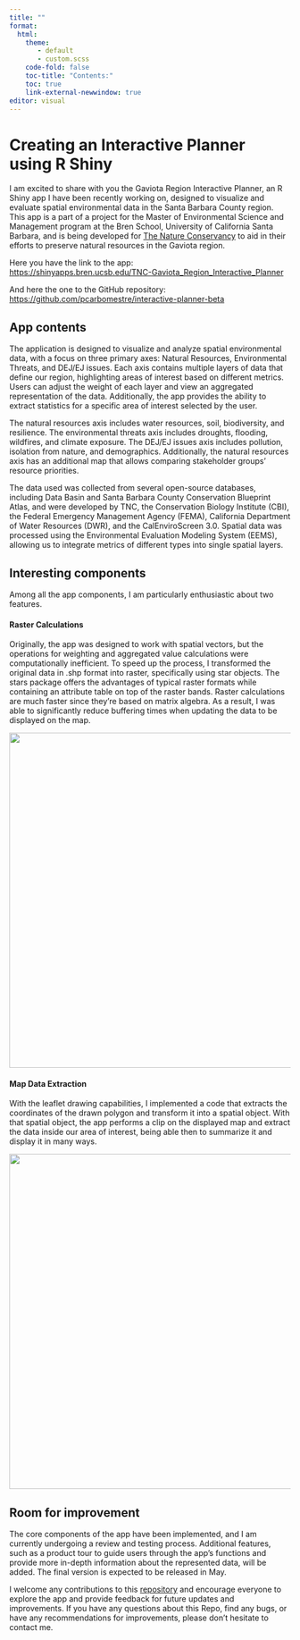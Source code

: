 ```yaml
---
title: ""
format:
  html:
    theme: 
       - default
       - custom.scss
    code-fold: false
    toc-title: "Contents:"
    toc: true
    link-external-newwindow: true
editor: visual
---
```


# Creating an Interactive Planner using R Shiny

I am excited to share with you the Gaviota Region Interactive Planner, an R Shiny app I have been recently working on, designed to visualize and evaluate spatial environmental data in the Santa Barbara County region. This app is a part of a project for the Master of Environmental Science and Management program at the Bren School, University of California Santa Barbara, and is being developed for [The Nature Conservancy](https://www.nature.org/en-us/about-us/where-we-work/united-states/california/stories-in-california/dangermond-preserve/) to aid in their efforts to preserve natural resources in the Gaviota region.

Here you have the link to the app:   
<https://shinyapps.bren.ucsb.edu/TNC-Gaviota_Region_Interactive_Planner>  

And here the one to the GitHub repository:  
 <https://github.com/pcarbomestre/interactive-planner-beta>

## App contents

The application is designed to visualize and analyze spatial environmental data, with a focus on three primary axes: Natural Resources, Environmental Threats, and DEJ/EJ issues. Each axis contains multiple layers of data that define our region, highlighting areas of interest based on different metrics. Users can adjust the weight of each layer and view an aggregated representation of the data. Additionally, the app provides the ability to extract statistics for a specific area of interest selected by the user.

The natural resources axis includes water resources, soil, biodiversity, and resilience. The environmental threats axis includes droughts, flooding, wildfires, and climate exposure. The DEJ/EJ issues axis includes pollution, isolation from nature, and demographics. Additionally, the natural resources axis has an additional map that allows comparing stakeholder groups' resource priorities.

The data used was collected from several open-source databases, including Data Basin and Santa Barbara County Conservation Blueprint Atlas, and were developed by TNC, the Conservation Biology Institute (CBI), the Federal Emergency Management Agency (FEMA), California Department of Water Resources (DWR), and the CalEnviroScreen 3.0. Spatial data was processed using the Environmental Evaluation Modeling System (EEMS), allowing us to integrate metrics of different types into single spatial layers.

## Interesting components

Among all the app components, I am particularly enthusiastic about two features.

#### Raster Calculations

Originally, the app was designed to work with spatial vectors, but the operations for weighting and aggregated value calculations were computationally inefficient. To speed up the process, I transformed the original data in .shp format into raster, specifically using star objects. The stars package offers the advantages of typical raster formats while containing an attribute table on top of the raster bands. Raster calculations are much faster since they're based on matrix algebra. As a result, I was able to significantly reduce buffering times when updating the data to be displayed on the map.

![](img/demo1.gif){fig-align="center" width="600"}

#### Map Data Extraction

With the leaflet drawing capabilities, I implemented a code that extracts the coordinates of the drawn polygon and transform it into a spatial object. With that spatial object, the app performs a clip on the displayed map and extract the data inside our area of interest, being able then to summarize it and display it in many ways.

![](img/demo2.gif){fig-align="center" width="600"}

## Room for improvement

The core components of the app have been implemented, and I am currently undergoing a review and testing process. Additional features, such as a product tour to guide users through the app's functions and provide more in-depth information about the represented data, will be added. The final version is expected to be released in May.

I welcome any contributions to this [repository](https://github.com/pcarbomestre/interactive-planner-beta) and encourage everyone to explore the app and provide feedback for future updates and improvements. If you have any questions about this Repo, find any bugs, or have any recommendations for improvements, please don't hesitate to contact me.
